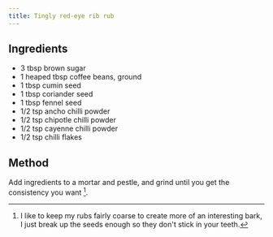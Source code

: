 ```yaml
---
title: Tingly red-eye rib rub
---
```


## Ingredients

- 3 tbsp brown sugar
- 1 heaped tbsp coffee beans, ground
- 1 tbsp cumin seed
- 1 tbsp coriander seed
- 1 tbsp fennel seed
- 1/2 tsp ancho chilli powder
- 1/2 tsp chipotle chilli powder
- 1/2 tsp cayenne chilli powder
- 1/2 tsp chilli flakes

## Method

Add ingredients to a mortar and pestle, and grind until you get the consistency you want [^1].

[^1]: I like to keep my rubs fairly coarse to create more of an interesting bark, I just break up the seeds enough so they don't stick in your teeth.

